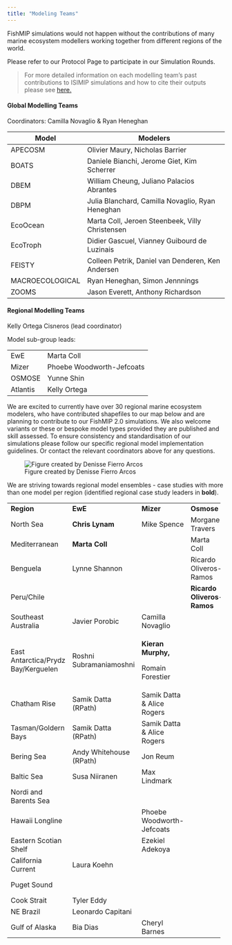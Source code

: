 ```yaml
---
title: "Modeling Teams"
---
```


FishMIP simulations would not happen without the contributions of many marine ecosystem modellers working together from different regions of the world.

Please refer to our Protocol Page to participate in our Simulation Rounds.

> For more detailed information on each modelling team's past contributions to ISIMIP simulations and how to cite their outputs please see [here.](https://www.isimip.org/impactmodels/)

#### Global Modelling Teams

Coordinators: Camilla Novaglio & Ryan Heneghan

| Model           | Modelers                                          |
|-----------------|---------------------------------------------------|
| APECOSM         | Olivier Maury, Nicholas Barrier                   |
| BOATS           | Daniele Bianchi, Jerome Giet, Kim Scherrer        |
| DBEM            | William Cheung, Juliano Palacios Abrantes         |
| DBPM            | Julia Blanchard, Camilla Novaglio, Ryan Heneghan  |
| EcoOcean        | Marta Coll, Jeroen Steenbeek, Villy Christensen   |
| EcoTroph        | Didier Gascuel, Vianney Guibourd de Luzinais      |
| FEISTY          | Colleen Petrik, Daniel van Denderen, Ken Andersen |
| MACROECOLOGICAL | Ryan Heneghan, Simon Jennnings                    |
| ZOOMS           | Jason Everett, Anthony Richardson                 |

#### Regional Modelling Teams

Kelly Ortega Cisneros (lead coordinator)

Model sub-group leads:

|          |                           |
|----------|---------------------------|
| EwE      | Marta Coll                |
| Mizer    | Phoebe Woodworth-Jefcoats |
| OSMOSE   | Yunne Shin                |
| Atlantis | Kelly Ortega              |

We are excited to currently have over 30 regional marine ecosystem modelers, who have contributed shapefiles to our map below and are planning to contribute to our FishMIP 2.0 simulations. We also welcome variants or these or bespoke model types provided they are published and skill assessed. To ensure consistency and standardisation of our simulations please follow our specific regional model implementation guidelines. Or contact the relevant coordinators above for any questions.

![Figure created by Denisse Fierro Arcos](FishMIP_regional_models.png)

We are striving towards regional model ensembles - case studies with more than one model per region (identified regional case study leaders in **bold**).

+-------------------------------------+-------------------------+----------------------------+----------------------------+----------------------------------------+
| **Region**                          | **EwE**                 | **Mizer**                  | **Osmose**                 | **Atlantis**                           |
+-------------------------------------+-------------------------+----------------------------+----------------------------+----------------------------------------+
| North Sea                           | **Chris Lynam**         | Mike Spence                | Morgane Travers            |                                        |
+-------------------------------------+-------------------------+----------------------------+----------------------------+----------------------------------------+
| Mediterranean                       | **Marta Coll**          |                            | Marta Coll                 |                                        |
+-------------------------------------+-------------------------+----------------------------+----------------------------+----------------------------------------+
| Benguela                            | Lynne Shannon           |                            | Ricardo Oliveros-Ramos     | **Kelly Ortega**                       |
+-------------------------------------+-------------------------+----------------------------+----------------------------+----------------------------------------+
| Peru/Chile                          |                         |                            | **Ricardo Oliveros-Ramos** |                                        |
+-------------------------------------+-------------------------+----------------------------+----------------------------+----------------------------------------+
| Southeast Australia                 | Javier Porobic          | Camilla Novaglio           |                            | Beth Fulton                            |
+-------------------------------------+-------------------------+----------------------------+----------------------------+----------------------------------------+
| East Antarctica/Prydz Bay/Kerguelen | Roshni Subramaniamoshni | **Kieran Murphy,**         |                            | Ilaria Stollberg , Javier Porobic      |
|                                     |                         |                            |                            |                                        |
|                                     |                         | Romain Forestier           |                            |                                        |
+-------------------------------------+-------------------------+----------------------------+----------------------------+----------------------------------------+
| Chatham Rise                        | Samik Datta (RPath)     | Samik Datta & Alice Rogers |                            | VidetteMcGregor                        |
+-------------------------------------+-------------------------+----------------------------+----------------------------+----------------------------------------+
| Tasman/Goldern Bays                 | Samik Datta (RPath)     | Samik Datta & Alice Rogers |                            | VidetteMcGregor                        |
+-------------------------------------+-------------------------+----------------------------+----------------------------+----------------------------------------+
| Bering Sea                          | Andy Whitehouse (RPath) | Jon Reum                   |                            |                                        |
+-------------------------------------+-------------------------+----------------------------+----------------------------+----------------------------------------+
| Baltic Sea                          | Susa Niiranen           | Max Lindmark               |                            |                                        |
+-------------------------------------+-------------------------+----------------------------+----------------------------+----------------------------------------+
| Nordi and Barents Sea               |                         |                            |                            | Bérengère Husson                       |
+-------------------------------------+-------------------------+----------------------------+----------------------------+----------------------------------------+
| Hawaii Longline                     |                         | Phoebe Woodworth-Jefcoats  |                            | James Ruzicka & Caren Barcelo(ECOTRAN) |
+-------------------------------------+-------------------------+----------------------------+----------------------------+----------------------------------------+
| Eastern Scotian Shelf               |                         | Ezekiel Adekoya            |                            |                                        |
+-------------------------------------+-------------------------+----------------------------+----------------------------+----------------------------------------+
| California Current                  | Laura Koehn             |                            |                            | Isaac Kaplan                           |
+-------------------------------------+-------------------------+----------------------------+----------------------------+----------------------------------------+
| Puget Sound                         |                         |                            |                            | Hem Morzaria-Luna                      |
+-------------------------------------+-------------------------+----------------------------+----------------------------+----------------------------------------+
| Cook Strait                         | Tyler Eddy              |                            |                            |                                        |
+-------------------------------------+-------------------------+----------------------------+----------------------------+----------------------------------------+
| NE Brazil                           | Leonardo Capitani       |                            |                            |                                        |
+-------------------------------------+-------------------------+----------------------------+----------------------------+----------------------------------------+
| Gulf of Alaska                      | Bia Dias                | Cheryl Barnes              |                            |                                        |
+-------------------------------------+-------------------------+----------------------------+----------------------------+----------------------------------------+
